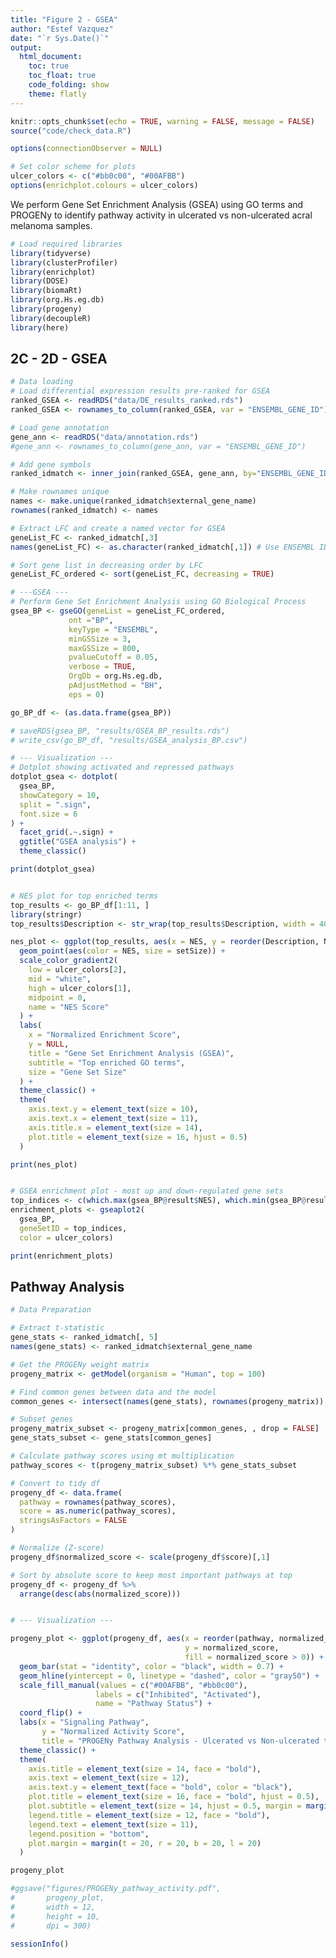 ```yaml
---
title: "Figure 2 - GSEA"
author: "Estef Vazquez"
date: "`r Sys.Date()`"
output: 
  html_document:
    toc: true
    toc_float: true
    code_folding: show
    theme: flatly
---
```


```r
knitr::opts_chunk$set(echo = TRUE, warning = FALSE, message = FALSE)
source("code/check_data.R")
```

```r
options(connectionObserver = NULL)
```

```r
# Set color scheme for plots
ulcer_colors <- c("#bb0c00", "#00AFBB") 
options(enrichplot.colours = ulcer_colors)
```

We perform Gene Set Enrichment Analysis (GSEA) using GO terms and PROGENy to identify pathway activity in ulcerated vs non-ulcerated acral melanoma samples.

```r
# Load required libraries
library(tidyverse)  
library(clusterProfiler)
library(enrichplot)
library(DOSE)
library(biomaRt)
library(org.Hs.eg.db)
library(progeny)
library(decoupleR)
library(here)
```

## 2C - 2D - GSEA

```r
# Data loading
# Load differential expression results pre-ranked for GSEA
ranked_GSEA <- readRDS("data/DE_results_ranked.rds")
ranked_GSEA <- rownames_to_column(ranked_GSEA, var = "ENSEMBL_GENE_ID")

# Load gene annotation
gene_ann <- readRDS("data/annotation.rds")
#gene_ann <- rownames_to_column(gene_ann, var = "ENSEMBL_GENE_ID")

# Add gene symbols
ranked_idmatch <- inner_join(ranked_GSEA, gene_ann, by="ENSEMBL_GENE_ID")

# Make rownames unique
names <- make.unique(ranked_idmatch$external_gene_name)
rownames(ranked_idmatch) <- names

# Extract LFC and create a named vector for GSEA
geneList_FC <- ranked_idmatch[,3]
names(geneList_FC) <- as.character(ranked_idmatch[,1]) # Use ENSEMBL IDs as names

# Sort gene list in decreasing order by LFC
geneList_FC_ordered <- sort(geneList_FC, decreasing = TRUE)

# ---GSEA ---
# Perform Gene Set Enrichment Analysis using GO Biological Process 
gsea_BP <- gseGO(geneList = geneList_FC_ordered, 
             ont ="BP", 
             keyType = "ENSEMBL", 
             minGSSize = 3, 
             maxGSSize = 800, 
             pvalueCutoff = 0.05, 
             verbose = TRUE, 
             OrgDb = org.Hs.eg.db,
             pAdjustMethod = "BH",
             eps = 0) 

go_BP_df <- (as.data.frame(gsea_BP))

# saveRDS(gsea_BP, "results/GSEA_BP_results.rds")
# write_csv(go_BP_df, "results/GSEA_analysis_BP.csv")
```

```r
# --- Visualization ---
# Dotplot showing activated and repressed pathways
dotplot_gsea <- dotplot(
  gsea_BP, 
  showCategory = 10,       
  split = ".sign",          
  font.size = 6            
) + 
  facet_grid(.~.sign) +    
  ggtitle("GSEA analysis") +
  theme_classic()

print(dotplot_gsea)


# NES plot for top enriched terms
top_results <- go_BP_df[1:11, ]
library(stringr)
top_results$Description <- str_wrap(top_results$Description, width = 40)

nes_plot <- ggplot(top_results, aes(x = NES, y = reorder(Description, NES))) +
  geom_point(aes(color = NES, size = setSize)) +
  scale_color_gradient2(
    low = ulcer_colors[2],  
    mid = "white",           
    high = ulcer_colors[1],   
    midpoint = 0,           
    name = "NES Score"
  ) +
  labs(
    x = "Normalized Enrichment Score",
    y = NULL,
    title = "Gene Set Enrichment Analysis (GSEA)",
    subtitle = "Top enriched GO terms",
    size = "Gene Set Size"
  ) +
  theme_classic() +
  theme(
    axis.text.y = element_text(size = 10),
    axis.text.x = element_text(size = 11),
    axis.title.x = element_text(size = 14),
    plot.title = element_text(size = 16, hjust = 0.5)
  )

print(nes_plot)


# GSEA enrichment plot - most up and down-regulated gene sets
top_indices <- c(which.max(gsea_BP@result$NES), which.min(gsea_BP@result$NES))
enrichment_plots <- gseaplot2(
  gsea_BP, 
  geneSetID = top_indices,
  color = ulcer_colors)

print(enrichment_plots)
```


## Pathway Analysis

```r
# Data Preparation

# Extract t-statistic 
gene_stats <- ranked_idmatch[, 5] 
names(gene_stats) <- ranked_idmatch$external_gene_name

# Get the PROGENy weight matrix
progeny_matrix <- getModel(organism = "Human", top = 100)

# Find common genes between data and the model
common_genes <- intersect(names(gene_stats), rownames(progeny_matrix))

# Subset genes
progeny_matrix_subset <- progeny_matrix[common_genes, , drop = FALSE]
gene_stats_subset <- gene_stats[common_genes]

# Calculate pathway scores using mt multiplication
pathway_scores <- t(progeny_matrix_subset) %*% gene_stats_subset

# Convert to tidy df
progeny_df <- data.frame(
  pathway = rownames(pathway_scores),
  score = as.numeric(pathway_scores),
  stringsAsFactors = FALSE
)

# Normalize (Z-score) 
progeny_df$normalized_score <- scale(progeny_df$score)[,1]

# Sort by absolute score to keep most important pathways at top
progeny_df <- progeny_df %>%
  arrange(desc(abs(normalized_score)))


# --- Visualization ---

progeny_plot <- ggplot(progeny_df, aes(x = reorder(pathway, normalized_score), 
                                       y = normalized_score, 
                                       fill = normalized_score > 0)) +
  geom_bar(stat = "identity", color = "black", width = 0.7) +
  geom_hline(yintercept = 0, linetype = "dashed", color = "gray50") +
  scale_fill_manual(values = c("#00AFBB", "#bb0c00"), 
                   labels = c("Inhibited", "Activated"),
                   name = "Pathway Status") +
  coord_flip() +
  labs(x = "Signaling Pathway", 
       y = "Normalized Activity Score", 
       title = "PROGENy Pathway Analysis - Ulcerated vs Non-ulcerated tumors") +
  theme_classic() +
  theme(
    axis.title = element_text(size = 14, face = "bold"),
    axis.text = element_text(size = 12),
    axis.text.y = element_text(face = "bold", color = "black"),
    plot.title = element_text(size = 16, face = "bold", hjust = 0.5),
    plot.subtitle = element_text(size = 14, hjust = 0.5, margin = margin(b = 20)),
    legend.title = element_text(size = 12, face = "bold"),
    legend.text = element_text(size = 11),
    legend.position = "bottom",
    plot.margin = margin(t = 20, r = 20, b = 20, l = 20)
  )

progeny_plot

#ggsave("figures/PROGENy_pathway_activity.pdf", 
#       progeny_plot, 
#       width = 12, 
#       height = 10, 
#       dpi = 300)

```

```r
sessionInfo()
```

